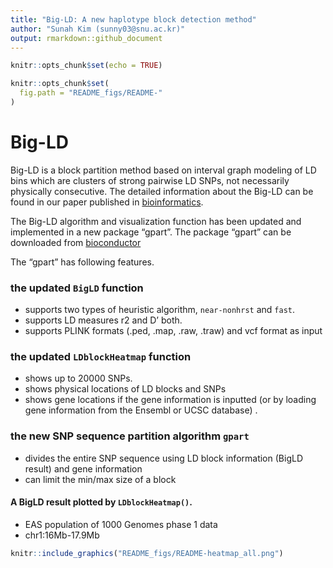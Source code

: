 ```yaml
---
title: "Big-LD: A new haplotype block detection method"
author: "Sunah Kim (sunny03@snu.ac.kr)"
output: rmarkdown::github_document
---
```


```r
knitr::opts_chunk$set(echo = TRUE)
```
```r
knitr::opts_chunk$set(
  fig.path = "README_figs/README-"
)
```

# Big-LD

Big-LD is a block partition method based on interval graph modeling of LD bins which are clusters of strong pairwise LD SNPs, not necessarily physically consecutive.
The detailed information about the Big-LD can be found in our paper published in [bioinformatics](https://academic.oup.com/bioinformatics/article/doi/10.1093/bioinformatics/btx609/4282661/A-new-haplotype-block-detection-method-for-dense).

The Big-LD algorithm and visualization function has been updated and implemented in a new package "gpart". 
The package "gpart" can be downloaded from [bioconductor](https://bioconductor.org/packages/devel/bioc/html/gpart.html)

The "gpart" has following features.

### the updated `BigLD` function
* supports two types of heuristic algorithm, `near-nonhrst` and `fast`. 
* supports LD measures r2 and D' both.
* supports PLINK formats (.ped, .map, .raw, .traw) and vcf format as input

### the updated `LDblockHeatmap` function
* shows up to 20000 SNPs.
* shows physical locations of LD blocks and SNPs
* shows gene locations if the gene information is inputted (or by loading gene information from the Ensembl or UCSC database) .

### the new SNP sequence partition algorithm `gpart`
* divides the entire SNP sequence using LD block information (BigLD result) and gene information
* can limit the min/max size of a block


#### A BigLD result plotted by `LDblockHeatmap()`. 

* EAS population of 1000 Genomes phase 1 data
* chr1:16Mb-17.9Mb  
```r
knitr::include_graphics("README_figs/README-heatmap_all.png")
```
